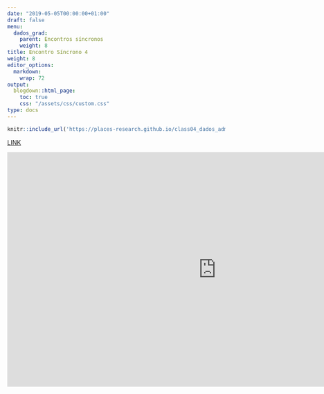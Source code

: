---
date: "2019-05-05T00:00:00+01:00"
draft: false
menu:
  dados_grad:
    parent: Encontros síncronos
    weight: 8
title: Encontro Síncrono 4
weight: 8
editor_options: 
  markdown: 
    wrap: 72
output: 
  blogdown::html_page:
    toc: true
    css: "/assets/css/custom.css"
type: docs
---


```{r echo=FALSE, message=FALSE, warning=FALSE}
knitr::include_url('https://places-research.github.io/class04_dados_adm', height = "400px")
```

[LINK](https://places-research.github.io/class04_dados_adm)


<iframe width="964" height="542" src="https://www.youtube.com/embed/fqg0tXcC4kE" frameborder="0" allow="accelerometer; autoplay; clipboard-write; encrypted-media; gyroscope; picture-in-picture" allowfullscreen></iframe>

